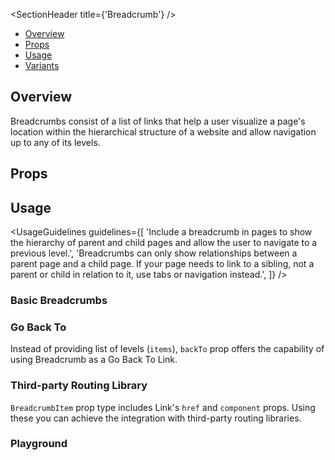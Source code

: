 
<Meta of={BreadcrumbStories} />

<SectionHeader title={'Breadcrumb'} />

- [Overview](#overview)
- [Props](#props)
- [Usage](#usage)
- [Variants](#variants)

## Overview

<Overview>
  Breadcrumbs consist of a list of links that help a user visualize a page's location within the
  hierarchical structure of a website and allow navigation up to any of its levels.
</Overview>

## Props

<ArgTypes of={Breadcrumb} />

## Usage

<UsageGuidelines
  guidelines={[
    'Include a breadcrumb in pages to show the hierarchy of parent and child pages and allow the user to navigate to a previous level.',
    'Breadcrumbs can only show relationships between a parent page and a child page. If your page needs to link to a sibling, not a parent or child in relation to it, use tabs or navigation instead.',
  ]}
/>

<SubsectionHeader title="Variants" />

### Basic Breadcrumbs

<Canvas of={BreadcrumbStories.BasicBreadcrumbs} />

### Go Back To

Instead of providing list of levels (`items`), `backTo` prop offers the capability of using Breadcrumb as a Go Back To Link.

<Canvas of={BreadcrumbStories.GoBackTo} />

### Third-party Routing Library

`BreadcrumbItem` prop type includes Link's `href` and `component` props. Using these you can achieve the integration with third-party routing libraries.

<Canvas of={BreadcrumbStories.ThirdPartyRoutingLibrary} />

### Playground

<Canvas of={BreadcrumbStories.Playground} />
